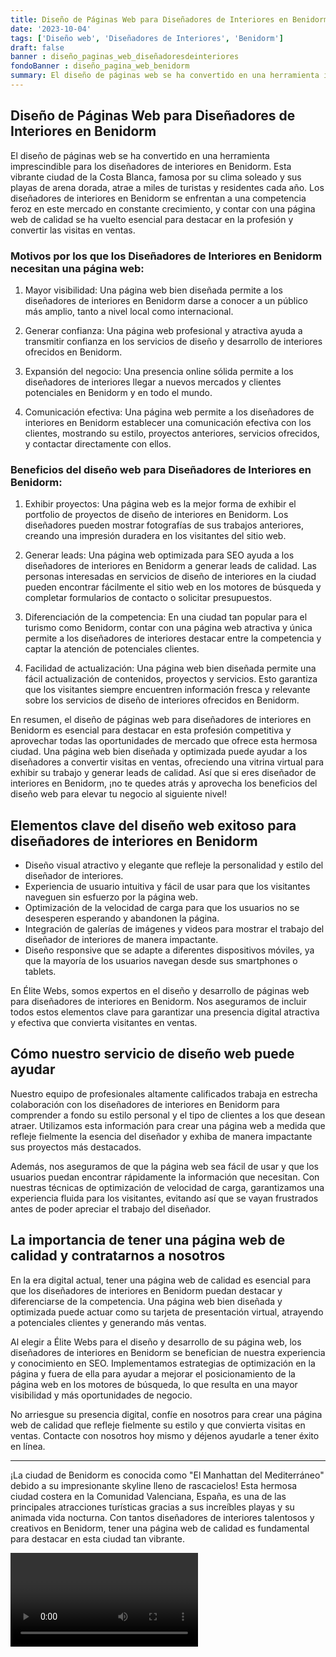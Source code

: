```yaml
---
title: Diseño de Páginas Web para Diseñadores de Interiores en Benidorm
date: '2023-10-04'
tags: ['Diseño web', 'Diseñadores de Interiores', 'Benidorm']
draft: false
banner : diseño_paginas_web_diseñadoresdeinteriores
fondoBanner : diseño_pagina_web_benidorm
summary: El diseño de páginas web se ha convertido en una herramienta imprescindible para los diseñadores de interiores en Benidorm. Esta vibrante ciudad de la Costa Blanca, famosa por su clima soleado y sus playas de arena dorada, atrae a miles de turistas y residentes cada año. Los diseñadores de interiores en Benidorm se enfrentan a una competencia feroz en este mercado en constante crecimiento, y contar con una página web de calidad se ha vuelto esencial para destacar en la profesión y convertir las visitas en ventas.
---
```


## Diseño de Páginas Web para Diseñadores de Interiores en Benidorm

El diseño de páginas web se ha convertido en una herramienta imprescindible para los diseñadores de interiores en Benidorm. Esta vibrante ciudad de la Costa Blanca, famosa por su clima soleado y sus playas de arena dorada, atrae a miles de turistas y residentes cada año. Los diseñadores de interiores en Benidorm se enfrentan a una competencia feroz en este mercado en constante crecimiento, y contar con una página web de calidad se ha vuelto esencial para destacar en la profesión y convertir las visitas en ventas.

### Motivos por los que los Diseñadores de Interiores en Benidorm necesitan una página web:

1. Mayor visibilidad: Una página web bien diseñada permite a los diseñadores de interiores en Benidorm darse a conocer a un público más amplio, tanto a nivel local como internacional.

2. Generar confianza: Una página web profesional y atractiva ayuda a transmitir confianza en los servicios de diseño y desarrollo de interiores ofrecidos en Benidorm.

3. Expansión del negocio: Una presencia online sólida permite a los diseñadores de interiores llegar a nuevos mercados y clientes potenciales en Benidorm y en todo el mundo.

4. Comunicación efectiva: Una página web permite a los diseñadores de interiores en Benidorm establecer una comunicación efectiva con los clientes, mostrando su estilo, proyectos anteriores, servicios ofrecidos, y contactar directamente con ellos.

### Beneficios del diseño web para Diseñadores de Interiores en Benidorm:

1. Exhibir proyectos: Una página web es la mejor forma de exhibir el portfolio de proyectos de diseño de interiores en Benidorm. Los diseñadores pueden mostrar fotografías de sus trabajos anteriores, creando una impresión duradera en los visitantes del sitio web.

2. Generar leads: Una página web optimizada para SEO ayuda a los diseñadores de interiores en Benidorm a generar leads de calidad. Las personas interesadas en servicios de diseño de interiores en la ciudad pueden encontrar fácilmente el sitio web en los motores de búsqueda y completar formularios de contacto o solicitar presupuestos.

3. Diferenciación de la competencia: En una ciudad tan popular para el turismo como Benidorm, contar con una página web atractiva y única permite a los diseñadores de interiores destacar entre la competencia y captar la atención de potenciales clientes.

4. Facilidad de actualización: Una página web bien diseñada permite una fácil actualización de contenidos, proyectos y servicios. Esto garantiza que los visitantes siempre encuentren información fresca y relevante sobre los servicios de diseño de interiores ofrecidos en Benidorm.

En resumen, el diseño de páginas web para diseñadores de interiores en Benidorm es esencial para destacar en esta profesión competitiva y aprovechar todas las oportunidades de mercado que ofrece esta hermosa ciudad. Una página web bien diseñada y optimizada puede ayudar a los diseñadores a convertir visitas en ventas, ofreciendo una vitrina virtual para exhibir su trabajo y generar leads de calidad. Así que si eres diseñador de interiores en Benidorm, ¡no te quedes atrás y aprovecha los beneficios del diseño web para elevar tu negocio al siguiente nivel!

<GifSeo />

<Cta />

## Elementos clave del diseño web exitoso para diseñadores de interiores en Benidorm

- Diseño visual atractivo y elegante que refleje la personalidad y estilo del diseñador de interiores.
- Experiencia de usuario intuitiva y fácil de usar para que los visitantes naveguen sin esfuerzo por la página web.
- Optimización de la velocidad de carga para que los usuarios no se desesperen esperando y abandonen la página.
- Integración de galerías de imágenes y videos para mostrar el trabajo del diseñador de interiores de manera impactante.
- Diseño responsive que se adapte a diferentes dispositivos móviles, ya que la mayoría de los usuarios navegan desde sus smartphones o tablets.

En Élite Webs, somos expertos en el diseño y desarrollo de páginas web para diseñadores de interiores en Benidorm. Nos aseguramos de incluir todos estos elementos clave para garantizar una presencia digital atractiva y efectiva que convierta visitantes en ventas.

## Cómo nuestro servicio de diseño web puede ayudar

Nuestro equipo de profesionales altamente calificados trabaja en estrecha colaboración con los diseñadores de interiores en Benidorm para comprender a fondo su estilo personal y el tipo de clientes a los que desean atraer. Utilizamos esta información para crear una página web a medida que refleje fielmente la esencia del diseñador y exhiba de manera impactante sus proyectos más destacados.

Además, nos aseguramos de que la página web sea fácil de usar y que los usuarios puedan encontrar rápidamente la información que necesitan. Con nuestras técnicas de optimización de velocidad de carga, garantizamos una experiencia fluida para los visitantes, evitando así que se vayan frustrados antes de poder apreciar el trabajo del diseñador.

## La importancia de tener una página web de calidad y contratarnos a nosotros

En la era digital actual, tener una página web de calidad es esencial para que los diseñadores de interiores en Benidorm puedan destacar y diferenciarse de la competencia. Una página web bien diseñada y optimizada puede actuar como su tarjeta de presentación virtual, atrayendo a potenciales clientes y generando más ventas.

Al elegir a Élite Webs para el diseño y desarrollo de su página web, los diseñadores de interiores en Benidorm se benefician de nuestra experiencia y conocimiento en SEO. Implementamos estrategias de optimización en la página y fuera de ella para ayudar a mejorar el posicionamiento de la página web en los motores de búsqueda, lo que resulta en una mayor visibilidad y más oportunidades de negocio.

No arriesgue su presencia digital, confíe en nosotros para crear una página web de calidad que refleje fielmente su estilo y que convierta visitas en ventas. Contacte con nosotros hoy mismo y déjenos ayudarle a tener éxito en línea.

---

¡La ciudad de Benidorm es conocida como "El Manhattan del Mediterráneo" debido a su impresionante skyline lleno de rascacielos! Esta hermosa ciudad costera en la Comunidad Valenciana, España, es una de las principales atracciones turísticas gracias a sus increíbles playas y su animada vida nocturna. Con tantos diseñadores de interiores talentosos y creativos en Benidorm, tener una página web de calidad es fundamental para destacar en esta ciudad tan vibrante.

<Video />

<CtaBot job='Diseñadores de Interiores' city='Benidorm'/>

<Gmaps query='Benidorm+españa+maps' />